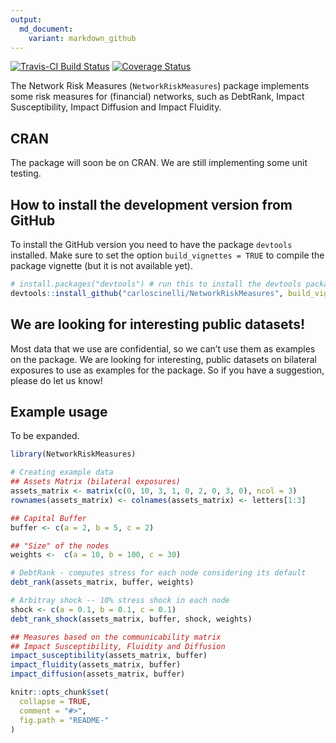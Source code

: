 ```yaml
---
output:
  md_document:
    variant: markdown_github
---
```


<!-- README.md is generated from README.Rmd. Please edit that file -->
[![Travis-CI Build Status](https://travis-ci.org/carloscinelli/NetworkRiskMeasures.svg?branch=master)](https://travis-ci.org/carloscinelli/NetworkRiskMeasures)
[![Coverage Status](https://img.shields.io/codecov/c/github/carloscinelli/NetworkRiskMeasures/master.svg)](https://codecov.io/github/carloscinelli/NetworkRiskMeasures?branch=master)

The Network Risk Measures (`NetworkRiskMeasures`) package implements some risk measures for (financial) networks, such as DebtRank, Impact Susceptibility, Impact Diffusion and Impact Fluidity. 

## CRAN

The package will soon be on CRAN. We are still implementing some unit testing. 


## How to install the development version from GitHub

To install the GitHub version you need to have the package `devtools` installed. Make sure to set the option `build_vignettes = TRUE` to compile the package vignette (but it is not available yet). 

```r
# install.packages("devtools") # run this to install the devtools package
devtools::install_github("carloscinelli/NetworkRiskMeasures", build_vignettes = TRUE)
```

## We are looking for interesting public datasets!

Most data that we use are confidential, so we can't use them as examples on the package. We are looking for interesting, public datasets on bilateral exposures to use as examples for the package. So if you have a suggestion, please do let us know!

## Example usage

To be expanded.

```r
library(NetworkRiskMeasures)

# Creating example data
## Assets Matrix (bilateral exposures)
assets_matrix <- matrix(c(0, 10, 3, 1, 0, 2, 0, 3, 0), ncol = 3)
rownames(assets_matrix) <- colnames(assets_matrix) <- letters[1:3]

## Capital Buffer
buffer <- c(a = 2, b = 5, c = 2)

## "Size" of the nodes
weights <-  c(a = 10, b = 100, c = 30)

# DebtRank - computes stress for each node considering its default
debt_rank(assets_matrix, buffer, weights)

# Arbitray shock -- 10% stress shock in each node
shock <- c(a = 0.1, b = 0.1, c = 0.1)
debt_rank_shock(assets_matrix, buffer, shock, weights)

## Measures based on the communicability matrix
## Impact Susceptibility, Fluidity and Diffusion
impact_susceptibility(assets_matrix, buffer)
impact_fluidity(assets_matrix, buffer)
impact_diffusion(assets_matrix, buffer)
```


```r
knitr::opts_chunk$set(
  collapse = TRUE,
  comment = "#>",
  fig.path = "README-"
)
```
